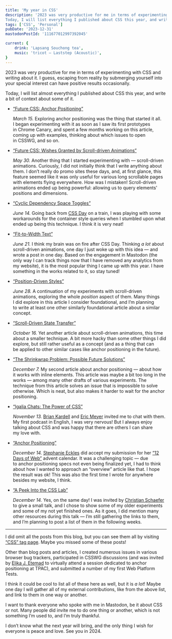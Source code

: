 ```yaml
---
title: 'My year in CSS'
description: '2023 was very productive for me in terms of experimenting with CSS and writing about it. I guess, escaping from reality by submerging yourself into your special interest can have positive results occasionally.
Today, I will list everything I published about CSS this year, and write a bit of context about some of it.'
tags: ['CSS', 'Personal']
pubDate: '2023-12-31'
mastodonPostId: '111677012997392045'

current: {
	drink: 'Lapsang Souchong tea',
	music: 'tricot — Laststep (Acoustic)',
}
---
```


2023 was very productive for me in terms of experimenting with CSS and writing about it. I guess, escaping from reality by submerging yourself into your special interest can have positive results occasionally.

Today, I will list almost everything I published about CSS this year, and write a bit of context about some of it.

- [“Future CSS: Anchor Positioning”](https://kizu.dev/anchor-positioning-experiments/)

    _March 15._ Exploring anchor positioning was the thing that started it all. I began experimenting with it as soon as I saw its first prototypes in Chrome Canary, and spent a few months working on this article, coming up with examples, thinking about which issues to open in CSSWG, and so on.

- [“Future CSS: Wishes Granted by Scroll-driven Animations”](https://kizu.dev/scroll-driven-animations/)

    _May 30._ Another thing that I started experimenting with — scroll-driven animations. Curiously, I did not initially think that I write anything about them. I don’t really do promo sites these days, and, at first glance, this feature seemed like it was only useful for various long scrollable pages with elements flying everywhere. How was I mistaken! Scroll-driven animations ended up being powerful: allowing us to query elements' positions and dimensions.

- [“Cyclic Dependency Space Toggles”](https://kizu.dev/cyclic-toggles/)

    _June 14._ Going back from [CSS Day](https://cssday.nl/2023) on a train, I was playing with some workarounds for the container style queries when I stumbled upon what ended up being this technique. I think it is very neat!

- [“Fit-to-Width Text”](https://kizu.dev/fit-to-width-text/)

    _June 21._ I think my brain was on fire after CSS Day. Thinking _a lot_ about scroll-driven animations, one day I just woke up with this idea — and wrote a post in one day. Based on the engagement in Mastodon (the only way I can track things now that I have removed any analytics from my website), it is the most popular thing I came up with this year. I have something in the works related to it, so stay tuned!

- [“Position-Driven Styles”](https://kizu.dev/position-driven-styles/)

    _June 28._ A continuation of my experiments with scroll-driven animations, exploring the whole _position_ aspect of them. Many things I did explore in this article I consider foundational, and I’m planning to write at least one other similarly foundational article about a similar concept.

- [“Scroll-Driven State Transfer”](https://kizu.dev/scroll-driven-state-transfer/)

    _October 16._ Yet another article about scroll-driven animations, this time about a smaller technique. A bit more hacky than some other things I did explore, but still rather useful as a concept (and as a thing that can be applied to other similar cases like anchor positioning in the future).

- [“The Shrinkwrap Problem: Possible Future Solutions”](https://kizu.dev/shrinkwrap-problem/)

    _December 7._ My second article about anchor positioning — about how it works with inline elements. This article was maybe a bit too long in the works — among many other drafts of various experiments. The technique from this article solves an issue that is impossible to solve otherwise. Which is neat, but also makes it harder to wait for the anchor positioning.

- [“Igalia Chats: The Power of CSS”](https://www.igalia.com/chats/power-of-css)

    _November 13._ [Brian Kardell](https://bkardell.com/) and [Eric Meyer](https://meyerweb.com/) invited me to chat with them. My first podcast in English, I was very nervous! But I always enjoy talking about CSS and was happy that there are others I can share my love with.

- [“Anchor Positioning”](https://12daysofweb.dev/2023/anchor-positioning/)

    _December 14._ [Stephanie Eckles](https://thinkdobecreate.com/) did accept my submission for her [“12 Days of Web”](https://12daysofweb.dev/) advent calendar. It was a challenging topic — due to anchor positioning specs not even being finalized yet, I had to think about how I wanted to approach an “overview” article like that. I hope the result was ok! This was also the first time I wrote for anywhere besides my website, I think.

- [“A Peek Into the CSS Lab”](https://www.css.cafe/a-peek-into-the-css-lab/)

    _December 14._ Yes, on the same day! I was invited by [Christian Schaefer](https://schepp.dev/) to give a small talk, and I chose to show some of my older experiments and some of my not yet finished ones. As it goes, I did mention many other resources during this talk — I’m still gathering the links to them, and I’m planning to post a list of them in the following weeks.

- - -

I did omit all the posts from this blog, but you can see them all by visiting [“CSS” tag page](/tags/css). Maybe you missed some of these posts!

Other than blog posts and articles, I created numerous issues in various browser bug trackers, participated in CSSWG discussions (and was invited by [Elika J. Etemad](https://fantasai.inkedblade.net/) to virtually attend a session dedicated to anchor positioning at TPAC), and submitted a number of my first Web Platform Tests.

I think it could be cool to list all of these here as well, but it is _a lot_! Maybe one day I will gather all of my external contributions, like from the above list, and link to them in one way or another.

I want to thank everyone who spoke with me in Mastodon, be it about CSS or not. Many people did invite me to do one thing or another, which is not something I’m used to, and I’m truly thankful.

I don’t know what the next year will bring, and the only thing I wish for everyone is peace and love. See you in 2024.

